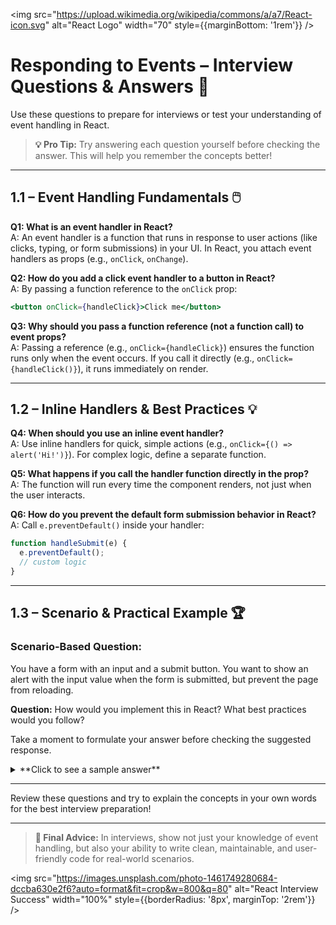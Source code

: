 
<img src="https://upload.wikimedia.org/wikipedia/commons/a/a7/React-icon.svg" alt="React Logo" width="70" style={{marginBottom: '1rem'}} />

# Responding to Events – Interview Questions & Answers 🎯

Use these questions to prepare for interviews or test your understanding of event handling in React.

> **💡 Pro Tip:** Try answering each question yourself before checking the answer. This will help you remember the concepts better!

---

## 1.1 – Event Handling Fundamentals 🖱️

<div style={{ background: 'rgba(0, 100, 200, 0.10)', padding: '15px', borderRadius: '5px', marginBottom: '20px', border: '1px solid rgba(0, 100, 200, 0.15)', color: 'inherit' }}>

**Q1: What is an event handler in React?**  
A: An event handler is a function that runs in response to user actions (like clicks, typing, or form submissions) in your UI. In React, you attach event handlers as props (e.g., `onClick`, `onChange`).

**Q2: How do you add a click event handler to a button in React?**  
A: By passing a function reference to the `onClick` prop:
```jsx
<button onClick={handleClick}>Click me</button>
```

**Q3: Why should you pass a function reference (not a function call) to event props?**  
A: Passing a reference (e.g., `onClick={handleClick}`) ensures the function runs only when the event occurs. If you call it directly (e.g., `onClick={handleClick()}`), it runs immediately on render.

</div>

---

## 1.2 – Inline Handlers & Best Practices 💡

<div style={{ background: 'rgba(230, 150, 70, 0.10)', padding: '15px', borderRadius: '5px', marginBottom: '20px', border: '1px solid rgba(230, 150, 70, 0.15)', color: 'inherit' }}>

**Q4: When should you use an inline event handler?**  
A: Use inline handlers for quick, simple actions (e.g., `onClick={() => alert('Hi!')}`). For complex logic, define a separate function.

**Q5: What happens if you call the handler function directly in the prop?**  
A: The function will run every time the component renders, not just when the user interacts.

**Q6: How do you prevent the default form submission behavior in React?**  
A: Call `e.preventDefault()` inside your handler:
```jsx
function handleSubmit(e) {
  e.preventDefault();
  // custom logic
}
```

</div>

---

## 1.3 – Scenario & Practical Example 🏆

<div style={{ background: 'rgba(20, 120, 220, 0.10)', padding: '20px', borderRadius: '5px', marginBottom: '20px', border: '1px solid rgba(20, 120, 220, 0.15)', color: 'inherit' }}>

### Scenario-Based Question:

You have a form with an input and a submit button. You want to show an alert with the input value when the form is submitted, but prevent the page from reloading.

**Question:** How would you implement this in React? What best practices would you follow?

Take a moment to formulate your answer before checking the suggested response.

<details>
<summary>**Click to see a sample answer**</summary>

**Sample Approach:**

```jsx
import { useState } from 'react';

export default function MyForm() {
  const [value, setValue] = useState('');
  const handleSubmit = (e) => {
    e.preventDefault();
    alert(value);
  };
  return (
    <form onSubmit={handleSubmit}>
      <input value={value} onChange={e => setValue(e.target.value)} />
      <button type="submit">Submit</button>
    </form>
  );
}
```

- Use `e.preventDefault()` to stop the default behavior.
- Use state to track the input value.
- Use a named handler for clarity.

</details>
</div>

---

<Callout type="info">Review these questions and try to explain the concepts in your own words for the best interview preparation!</Callout>

---

> **🚀 Final Advice:** In interviews, show not just your knowledge of event handling, but also your ability to write clean, maintainable, and user-friendly code for real-world scenarios.

<img src="https://images.unsplash.com/photo-1461749280684-dccba630e2f6?auto=format&fit=crop&w=800&q=80" alt="React Interview Success" width="100%" style={{borderRadius: '8px', marginTop: '2rem'}} />
